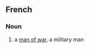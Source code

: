 ==French==

===Noun===
{{head|fr|noun|head=[[homme]] de [[guerre]]}}

# a [[man of war]], a military man